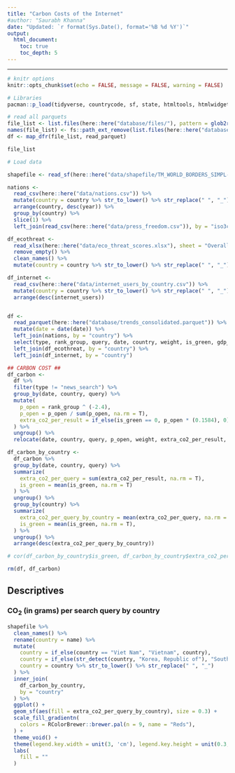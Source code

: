 ```yaml
---
title: "Carbon Costs of the Internet"
#author: "Saurabh Khanna"
date: "Updated: `r format(Sys.Date(), format='%B %d %Y')`"
output:
  html_document:
    toc: true
    toc_depth: 5
---
```


---

```r
# knitr options
knitr::opts_chunk$set(echo = FALSE, message = FALSE, warning = FALSE)
```


```r
# Libraries
pacman::p_load(tidyverse, countrycode, sf, state, htmltools, htmlwidgets, janitor, RColorBrewer, ussf, arrow, hrbrthemes, lubridate, estimatr, texreg, readxl, corrr, multidplyr)
```


```r
# read all parquets
file_list <- list.files(here::here("database/files/"), pattern = glob2rx("trends_02*2022_*.parquet"), full.names = TRUE)
names(file_list) <- fs::path_ext_remove(list.files(here::here("database/files/"), pattern = glob2rx("trends_02*2022_*.parquet")))
df <- map_dfr(file_list, read_parquet)

file_list
```





```r
# Load data

shapefile <- read_sf(here::here("data/shapefile/TM_WORLD_BORDERS_SIMPL-0.3.shp"))

nations <- 
  read_csv(here::here("data/nations.csv")) %>% 
  mutate(country = country %>% str_to_lower() %>% str_replace(" ", "_")) %>% 
  arrange(country, desc(year)) %>% 
  group_by(country) %>% 
  slice(1) %>% 
  left_join(read_csv(here::here("data/press_freedom.csv")), by = "iso3c")

df_ecothreat <-
  read_xlsx(here::here("data/eco_threat_scores.xlsx"), sheet = "Overall Scores") %>% 
  remove_empty() %>% 
  clean_names() %>% 
  mutate(country = country %>% str_to_lower() %>% str_replace(" ", "_"))

df_internet <-
  read_csv(here::here("data/internet_users_by_country.csv")) %>% 
  mutate(country = country %>% str_to_lower() %>% str_replace(" ", "_")) %>% 
  arrange(desc(internet_users))


df <-
  read_parquet(here::here("database/trends_consolidated.parquet")) %>%
  mutate(date = date(date)) %>% 
  left_join(nations, by = "country") %>%
  select(type, rank_group, query, date, country, weight, is_green, gdp_percap, life_expect, population, birth_rate, neonat_mortal_rate, region, income, rank2021, underlying_sit_score, abuse_score, global_score, progress_rank, rank2020, score2020, zone) %>% 
  left_join(df_ecothreat, by = "country") %>% 
  left_join(df_internet, by = "country")
```


```r
## CARBON COST ##
df_carbon <-
  df %>%
  filter(type != "news_search") %>%
  group_by(date, country, query) %>%
  mutate(
    p_open = rank_group ^ (-2.4),
    p_open = p_open / sum(p_open, na.rm = T),
    extra_co2_per_result = if_else(is_green == 0, p_open * (0.1584), 0)
  ) %>% 
  ungroup() %>% 
  relocate(date, country, query, p_open, weight, extra_co2_per_result, is_green)

df_carbon_by_country <-
  df_carbon %>%
  group_by(date, country, query) %>% 
  summarize(
    extra_co2_per_query = sum(extra_co2_per_result, na.rm = T),
    is_green = mean(is_green, na.rm = T)
  ) %>% 
  ungroup() %>%
  group_by(country) %>%
  summarize(
    extra_co2_per_query_by_country = mean(extra_co2_per_query, na.rm = T),
    is_green = mean(is_green, na.rm = T),
  ) %>%
  ungroup() %>% 
  arrange(desc(extra_co2_per_query_by_country))

# cor(df_carbon_by_country$is_green, df_carbon_by_country$extra_co2_per_query_by_country)

rm(df, df_carbon)
```


## Descriptives

### CO<sub>2</sub> (in grams) per search query by country

```r
shapefile %>% 
  clean_names() %>%
  rename(country = name) %>%
  mutate(
    country = if_else(country == "Viet Nam", "Vietnam", country),
    country = if_else(str_detect(country, "Korea, Republic of"), "South Korea", country),
    country = country %>% str_to_lower() %>% str_replace(" ", "_")
  ) %>%
  inner_join(
    df_carbon_by_country, 
    by = "country"
  ) %>%
  ggplot() +
  geom_sf(aes(fill = extra_co2_per_query_by_country), size = 0.3) +
  scale_fill_gradientn(
    colors = RColorBrewer::brewer.pal(n = 9, name = "Reds"),
  ) +
  theme_void() +
  theme(legend.key.width = unit(3, 'cm'), legend.key.height = unit(0.3, 'cm'), legend.position = "bottom") +
  labs(
    fill = ""
  )
```






